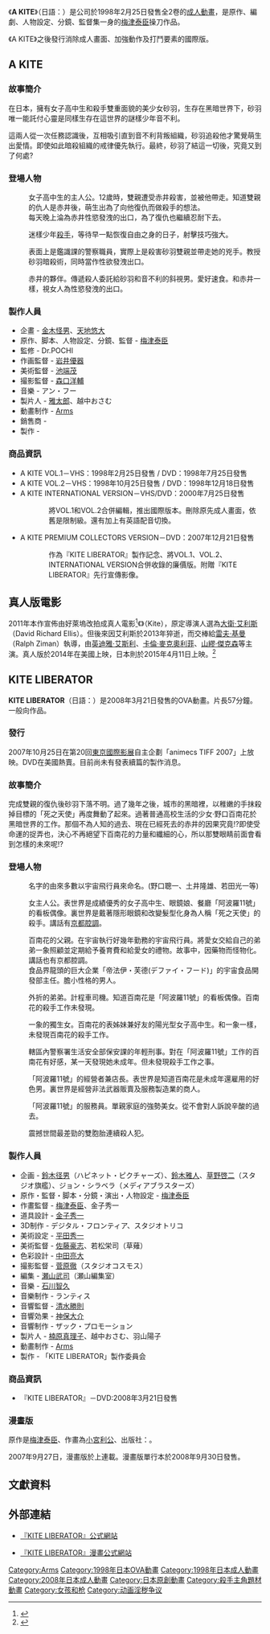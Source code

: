 {{多個問題|
{{Real world|time=2016-02-19T20:43:55+00:00}}
{{refimprove|time=2016-02-19T20:43:55+00:00}}
}}
{{Infobox animanga/Headerofja
|標題= A KITE
|日文名稱= ア カイト
|英文名稱= A KITE
|類型= [[成人動畫|成人動畫]]、[[槍戰類題材|槍戰類題材]]、[[OVA|OVA]]
}}
{{Infobox animanga/name
|official= 
|formal= 
|common= 
}}
{{Infobox animanga/name
|official= 
|formal= 
|common= 少女殺手
}}
{{Infobox animanga/OVA
|標題= 
|圖像=
|原案=[[梅津泰臣|梅津泰臣]]
|原作= [[梅津泰臣|梅津泰臣]]
|總導演= [[梅津泰臣|梅津泰臣]]
|導演= [[梅津泰臣|梅津泰臣]]
|系列構成= 
|劇本= [[梅津泰臣|梅津泰臣]]
|人物原案=[[梅津泰臣|梅津泰臣]]
|人物設定= [[梅津泰臣|梅津泰臣]]
|機械設定= 
|音樂= アン・フー
|音樂製作= 
|動畫製作= [[Arms|Arms]]
|製作= {{link-ja|Happinet|ハピネット}}
|書籍= 
|出版商=
|代理發行= {{link-ja|GREEN BUNNY|グリーンバニー}}
|發售日=1998年2月25日
|開始= 1998年7月25日
|結束= 1998年12月18日
|網路= 
|話數= 2話
|其他= 
|版權= 
}}
{{Infobox animanga/OVA
|標題= KITE LIBERATOR
|圖像=
|原案=[[梅津泰臣|梅津泰臣]]
|原作= [[梅津泰臣|梅津泰臣]]
|總導演= [[梅津泰臣|梅津泰臣]]
|導演= [[梅津泰臣|梅津泰臣]]
|系列構成= 
|劇本= [[梅津泰臣|梅津泰臣]]
|人物原案=[[梅津泰臣|梅津泰臣]]
|人物設定= [[梅津泰臣|梅津泰臣]]
|機械設定= 
|音樂= アン・フー
|音樂製作= [[Lantis|Lantis]]
|動畫製作= [[Arms|Arms]]
|製作= 「KITE LIBERATOR」製作委員会
|書籍= 
|出版商=
|代理發行= {{link-ja|GREEN BUNNY|グリーンバニー}}
|發售日=2008年3月21日
|開始= 2008年3月21日
|結束= 2008年3月21日
|網路= 
|話數= 1話
|其他= 
|版權= 
}}
{{Infobox animanga/Footerofja}}

《'''A KITE'''》（日語：{{lang|ja|'''ア カイト'''}}）是{{link-ja|GREEN BUNNY|グリーンバニー}}公司於1998年2月25日發售全2卷的[[成人動畫|成人動畫]]，是原作、編劇、人物設定、分鏡、監督集一身的[[梅津泰臣|梅津泰臣]]操刀作品。

《A KITE》之後發行消除成人畫面、加強動作及打鬥要素的國際版。

== A KITE ==
=== 故事簡介 ===
在日本，擁有女子高中生和殺手雙重面貌的美少女砂羽，生存在黑暗世界下，砂羽唯一能託付心靈是同樣生存在這世界的謎樣少年音不利。

這兩人從一次任務認識後，互相吸引直到音不利背叛組織，砂羽追殺他才驚覺萌生出愛情。即使如此暗殺組織的戒律優先執行。最終，砂羽了結這一切後，究竟又到了何處?

=== 登場人物 ===
;{{nihongo|砂羽|さわ||配音：[[鳴瀬琴美|鳴瀬琴美]]}}
:女子高中生的主人公。12歲時，雙親遭受赤井殺害，並被他帶走。知道雙親的仇人是赤井後，萌生出為了向他復仇而做殺手的想法。
:每天晚上淪為赤井性慾發洩的出口，為了復仇也繼續忍耐下去。

;{{nihongo|音不利|おぶり||配音：[[小山田慎吾|小山田慎吾]]}}
:迷樣少年[[殺手|殺手]]，等待早一點恢復自由之身的日子，射擊技巧強大。

;{{nihongo|赤井|あかい||配音：[[澀澤五郎|澀澤五郎]]}}
:表面上是鑑識課的警察職員，實際上是殺害砂羽雙親並帶走她的兇手。教授砂羽暗殺術，同時當作性欲發洩出口。

;{{nihongo|蟹江|かにえ||配音：[[的場辰夫|的場辰夫]]}}
:赤井的夥伴。傳遞殺人委託給砂羽和音不利的斜視男。愛好速食。和赤井一樣，視女人為性慾發洩的出口。

=== 製作人員 ===
*企畫 - [[金木怪男|金木怪男]]、[[天地悠大|天地悠大]]
*原作、脚本、人物設定、分鏡、監督 - [[梅津泰臣|梅津泰臣]]
*監修 - Dr.POCHI
*作画監督 - [[岩井優器|岩井優器]]
*美術監督 - [[池端茂|池端茂]]
*撮影監督 - [[森口洋輔|森口洋輔]]
*音樂 - アン・フー
*製片人 - [[雅太郎|雅太郎]]、越中おさむ
*動畫制作 - [[Arms|Arms]]
*銷售商 - {{link-ja|GREEN BUNNY|グリーンバニー}}
*製作 - {{link-ja|Happinet|ハピネット}}

=== 商品資訊 ===
*A KITE VOL.1－VHS：1998年2月25日發售 / DVD：1998年7月25日發售
*A KITE VOL.2－VHS：1998年10月25日發售 / DVD：1998年12月18日發售
*A KITE INTERNATIONAL VERSION－VHS/DVD：2000年7月25日發售
::將VOL.1和VOL.2合併編輯，推出國際版本。刪除原先成人畫面，依舊是限制級。還有加上有英語配音切換。
*A KITE PREMIUM COLLECTORS VERSION－DVD：2007年12月21日發售
::作為『KITE LIBERATOR』製作記念、將VOL.1、VOL.2、INTERNATIONAL VERSION合併收錄的廉價版。附贈『KITE LIBERATOR』先行宣傳影像。

== 真人版電影 ==
2011年本作宣佈由好萊塢改拍成真人電影<ref name="電影">{{Cite web |url=http://www.accessa.co.jp/produce/kite.html |title=A KITE日文報導 |accessdate=2009-06-09 |archive-date=2009-06-09 |archive-url=https://web.archive.org/web/20090609212346/http://www.accessa.co.jp/produce/kite.html |dead-url=yes }}</ref>《{{le|殺手少女|Kite (2014 film)}}》（Kite），原定導演人選為[[大衛·艾利斯|大衛·艾利斯]]（David Richard Ellis）。但後來因艾利斯於2013年猝逝，而交棒給[[雷夫·基曼|雷夫·基曼]]（Ralph Ziman）執導，由[[英迪雅·艾斯利|英迪雅·艾斯利]]、[[卡倫·麥克奧利菲|卡倫·麥克奧利菲]]、[[山繆·傑克森|山繆·傑克森]]等主演。真人版於2014年在美國上映，日本則於2015年4月11日上映。<ref>{{cite web|title=ハリウッドでついに18禁アニメ『A KITE』が実写化！ 原作者・梅津泰臣が語る『A KITE』の裏側|url=http://otapol.jp/2015/04/post-2719.html|website=おたぽる|language=ja|date=2015-04-03|accessdate=2018-05-04|archive-date=2018-05-04|archive-url=https://web.archive.org/web/20180504225327/http://otapol.jp/2015/04/post-2719.html|dead-url=no}}</ref>

== KITE LIBERATOR ==
'''KITE LIBERATOR'''（日語：{{lang|ja|'''カイト リベレイター'''}}）是2008年3月21日發售的OVA動畫。片長57分鐘。一般向作品。

===發行===
2007年10月25日在第20回[[東京國際影展|東京國際影展]]自主企劃「animecs TIFF 2007」上放映。DVD在美國熱賣。目前尚未有發表續篇的製作消息。

=== 故事簡介 ===
完成雙親的復仇後砂羽下落不明。過了幾年之後，城市的黑暗裡，以稚嫩的手抹殺掉目標的「死之天使」再度舞動了起來。過著普通高校生活的少女·野口百南花於黑暗世界的工作。那個不為人知的過去、現在已經死去的赤井的因果究竟!?即使受命運的捉弄也，決心不再絕望下百南花的力量和纖細的心，所以那雙眼睛前面會看到怎樣的未來呢!?

=== 登場人物 ===
:名字的由來多數以宇宙飛行員來命名。(野口聰一、土井隆雄、若田光一等)

;{{nihongo|野口 百南花|のぐち もなか||配音：[[井上麻里奈|井上麻里奈]]}}
:女主人公。表世界是成績優秀的女子高中生、眼鏡娘、餐廳「阿波羅11號」的看板偶像。裏世界是戴著隱形眼鏡和改變髮型化身為人稱「死之天使」的殺手。講話有[[近畿方言|京都腔調]]。

;{{nihongo|野口 折外|のぐち おるど||配音：[[小山力也|小山力也]]}}
:百南花的父親。在宇宙執行好幾年勤務的宇宙飛行員。將愛女交給自己的弟弟一象照顧並定期給予養育費和給愛女的禮物。故事中，因藥物而怪物化。講話也有京都腔調。
;{{nihongo|土井 光一|どい こういち||配音：[[佐藤節二|佐藤節二]]}}
:食品界龍頭的巨大企業「帝法伊・芙德(デファイ・フード)」的宇宙食品開發部主任。膽小性格的男人。

;{{nihongo|野口 一象|のぐち いちぞう||配音：[[乃村健次|乃村健次]]}}
:外折的弟弟。計程車司機。知道百南花是「阿波羅11號」的看板偶像。百南花的殺手工作未發現。

;{{nihongo|野口 愛月|のぐち あづき||配音：[[真堂圭|真堂圭]]}}
:一象的獨生女。百南花的表姊妹兼好友的陽光型女子高中生。和一象一樣，未發現百南花的殺手工作。

;{{nihongo|我賀 倫|がが りん||配音：[[森田成一|森田成一]]}}
:轄區內警察署生活安全部保安課的年輕刑事。對在「阿波羅11號」工作的百南花有好感，某一天發現她未成年。但未發現殺手工作之事。

;{{nihongo|雨津 都呂九郎|あむづ とろくろう||配音：[[麥人|麥人]]}}
:「阿波羅11號」的經營者兼店長。表世界是知道百南花是未成年還雇用的好色男。裏世界是經營非法武器販賣及服務製造業的商人。

;{{nihongo|向井 万夏|むかい まなつ||配音：[[岡村明美|岡村明美]]}}
:「阿波羅11號」的服務員。單親家庭的強勢美女。從不會對人訴說辛酸的過去。

;{{nihongo|追音 貴知/追音 香衣|ついん きち/ついん かい||{{link-ja|YASUHIRO|ヤスヒロ}}}}
:震撼世間最差勁的雙胞胎連續殺人犯。

=== 製作人員 ===
*企画 - [[鈴木径男|鈴木径男]]（ハピネット・ピクチャーズ）、[[鈴木雅人|鈴木雅人]]、[[草野啓二|草野啓二]]（スタジオ旗艦）、ジョン・シラベラ（メディアブラスターズ）
*原作・監督・脚本・分鏡・演出・人物設定 - [[梅津泰臣|梅津泰臣]]
*作畫監督 - [[梅津泰臣|梅津泰臣]]、金子秀一
*道具設計 - [[金子秀一|金子秀一]]
*3D制作 - デジタル・フロンティア、スタジオトリコ
*美術設定 - [[平田秀一|平田秀一]]
*美術監督 - [[佐藤豪志|佐藤豪志]]、若松栄司（草薙）
*色彩設計 - [[中田亮大|中田亮大]]
*撮影監督 - [[菅原徹|菅原徹]]（スタジオコスモス）
*編集 - [[瀬山武司|瀬山武司]]（瀬山編集室）
*音樂 - [[石川智久|石川智久]]
*音樂制作 - ランティス
*音響監督 - [[清水勝則|清水勝則]]
*音響効果 - [[神保大介|神保大介]]
*音響制作 - ザック・プロモーション
*製片人 - [[楠原真理子|楠原真理子]]、越中おさむ、羽山陽子
*動畫制作 - [[Arms|Arms]]
*製作 - 「KITE LIBERATOR」製作委員会

=== 商品資訊 ===
*『KITE LIBERATOR』－DVD:2008年3月21日發售

=== 漫畫版 ===
原作是[[梅津泰臣|梅津泰臣]]、作畫為[[小宮利公|小宮利公]]、出版社：{{link-ja|KILL TIME COMMUNICATION|キルタイムコミュニケーション}}。

2007年9月27日，漫畫版於{{link-ja|漫畫女武神|コミックヴァルキリー}}上連載。漫畫版單行本於2008年9月30日發售。

== 文獻資料 ==
<references />

== 外部連結 ==
*{{ja}} [https://web.archive.org/web/20110510052420/http://www.kite-liberator.com/ 『KITE LIBERATOR』公式網站]
*{{ja}} [http://ktcom.jp/books/vc/vc038 『KITE LIBERATOR』漫畫公式網站]{{Wayback|url=http://ktcom.jp/books/vc/vc038 |date=20150610194423 }}

{{Arms}}
[[Category:Arms|Category:Arms]]
[[Category:1998年日本OVA動畫|Category:1998年日本OVA動畫]]
[[Category:1998年日本成人動畫|Category:1998年日本成人動畫]]
[[Category:2008年日本成人動畫|Category:2008年日本成人動畫]]
[[Category:日本原創動畫|Category:日本原創動畫]]
[[Category:殺手主角題材動畫|Category:殺手主角題材動畫]]
[[Category:女孩和枪|Category:女孩和枪]]
[[Category:动画淫秽争议|Category:动画淫秽争议]]